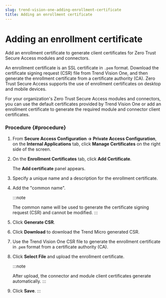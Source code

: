 ```yaml
---
slug: trend-vision-one-adding-enrollment-certificate
title: Adding an enrollment certificate
---
```

# Adding an enrollment certificate

Add an enrollment certificate to generate client certificates for Zero Trust Secure Access modules and connectors.

An enrollment certificate is an SSL certificate in `.pem` format. Download the certificate signing request (CSR) file from Trend Vision One, and then generate the enrollment certificate from a certificate authority (CA). Zero Trust Secure Access supports the use of enrollment certificates on desktop and mobile devices.

For your organization's Zero Trust Secure Access modules and connectors, you can use the default certificates provided by Trend Vision One or add an enrollment certificate to generate the required module and connector client certificates.

### Procedure {#procedure}

1.  From **Secure Access Configuration → Private Access Configuration**, on the **Internal Applications** tab, click **Manage Certificates** on the right side of the screen.

2.  On the **Enrollment Certificates** tab, click **Add Certificate**.

    The **Add certificate** panel appears.

3.  Specify a unique name and a description for the enrollment certificate.

4.  Add the "common name".

    :::note

    The common name will be used to generate the certificate signing request (CSR) and cannot be modified.
    :::

5.  Click **Generate CSR**.

6.  Click **Download** to download the Trend Micro generated CSR.

7.  Use the Trend Vision One CSR file to generate the enrollment certificate in .`pem` format from a certificate authority (CA).

8.  Click **Select File** and upload the enrollment certificate.

    :::note

    After upload, the connector and module client certificates generate automatically.
    :::

9.  Click **Save**.
:::
